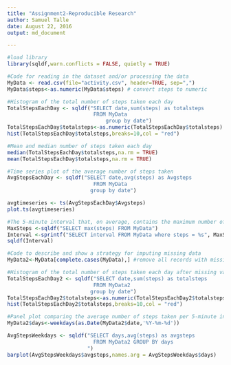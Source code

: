 ```yaml
---
title: "Assignment2-Reproducible Research"
author: Samuel Talle
date: August 22, 2016
output: md_document

---
```




```r
#load library
library(sqldf,warn.conflicts = FALSE, quietly = TRUE)
```

```r
#Code for reading in the dataset and/or processing the data
MyData <- read.csv(file="activity.csv", header=TRUE, sep=",")
MyData$steps<-as.numeric(MyData$steps) # convert steps to numeric
```

```r
#Histogram of the total number of steps taken each day
TotalStepsEachDay <- sqldf("SELECT date,sum(steps) as totalsteps 
                            FROM MyData  
                                group by date")
TotalStepsEachDay$totalsteps<-as.numeric(TotalStepsEachDay$totalsteps) # convert steps to numeric
hist(TotalStepsEachDay$totalsteps,breaks=10,col = "red")
```

```r
#Mean and median number of steps taken each day
median(TotalStepsEachDay$totalsteps,na.rm = TRUE)
mean(TotalStepsEachDay$totalsteps,na.rm = TRUE)
```

```r
#Time series plot of the average number of steps taken
AvgStepsEachDay <- sqldf("SELECT date,avg(steps) as Avgsteps 
                            FROM MyData  
                           group by date")

avgtimeseries <- ts(AvgStepsEachDay$Avgsteps)
plot.ts(avgtimeseries)

```

```r
#The 5-minute interval that, on average, contains the maximum number of steps
MaxSteps <-sqldf("SELECT max(steps) FROM MyData")
Interval <-sprintf("SELECT interval FROM MyData where steps = %s", MaxSteps)
sqldf(Interval)
```

```r
#Code to describe and show a strategy for imputing missing data
MyData2<-MyData[complete.cases(MyData),] #remove all records with missing values
```

```r
#Histogram of the total number of steps taken each day after missing values are imputed
TotalStepsEachDay2 <- sqldf("SELECT date,sum(steps) as totalsteps 
                            FROM MyData2  
                           group by date")
TotalStepsEachDay2$totalsteps<-as.numeric(TotalStepsEachDay2$totalsteps) # convert steps to numeric
hist(TotalStepsEachDay2$totalsteps,breaks=10,col = "red")
```

```r
#Panel plot comparing the average number of steps taken per 5-minute interval across weekdays and weekends
MyData2$days<-weekdays(as.Date(MyData2$date,'%Y-%m-%d'))

AvgStepsWeekdays <- sqldf("SELECT days,avg(steps) as avgsteps 
                            FROM MyData2 GROUP BY days
                          ")
barplot(AvgStepsWeekdays$avgsteps,names.arg = AvgStepsWeekdays$days)
```
